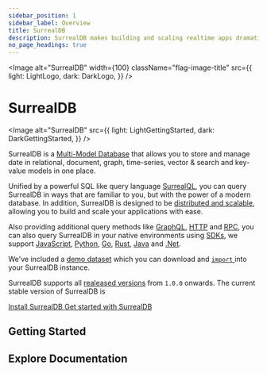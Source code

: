 ```yaml
---
sidebar_position: 1
sidebar_label: Overview
title: SurrealDB
description: SurrealDB makes building and scaling realtime apps dramatically quicker and easier. Get started by installing the server and jump into our getting started guide.
no_page_headings: true
---
```















<Image
  alt="SurrealDB"
  width={100}
  className="flag-image-title"
  src={{
    light: LightLogo,
    dark: DarkLogo,
  }}
/>

# SurrealDB

<Image
  alt="SurrealDB"
  src={{
    light: LightGettingStarted,
    dark: DarkGettingStarted,
  }}
/>

SurrealDB is a [Multi-Model Database](/features/multi-model-database) that allows you to store and manage date in relational, document, graph, time-series, vector & search and key-value models in one place. 

Unified by a powerful SQL like query language [SurrealQL](/docs/surrealql), you can query SurrealDB in ways that are familiar to you, but with the power of a modern database. In addition, SurrealDB is designed to be [distributed and scalable](/docs/surrealdb/introduction/architecture), allowing you to build and scale your applications with ease.

Also providing additional query methods like [GraphQL](/docs/surrealdb/querying/graphql), [HTTP](/docs/surrealdb/integration/http) and [RPC](/docs/surrealdb/integration/rpc), you can also query SurrealDB in your native environments using [SDKs](/docs/surrealdb/integration/sdks), we support [JavaScript](/docs/sdk/javascript), [Python](/docs/sdk/python), [Go](/docs/sdk/golang), [Rust](/docs/sdk/rust), [Java](/docs/sdk/java) and [.Net](/docs/sdk/dotnet).

We've included a [demo dataset](/docs/surrealql/demo) which you can download and [<code>import</code> ](/docs/surrealdb/cli/import)into your SurrealDB instance.



SurrealDB supports all [realeased versions](/releases) from `1.0.0` onwards. <span>The current stable version of SurrealDB </span><span> is <a href='/releases'> <Version /> </a></span>


<div class="border-b border-border/40 my-8"></div>

<div class="grid grid-cols-2 gap-4 items-center justify-center">
	<a
		href="/docs/surrealdb/installation"
		class="gradient-button"
	>
		Install SurrealDB
		<Icon name="fa6-solid:download" class="w-4" />
	</a>
	<a
		href="/docs/surrealdb/introduction/start"
		class="gradient-button group"
	>
		Get started with SurrealDB
		<Icon name="fa6-solid:arrow-right" class="w-4 transition-transform group-hover:translate-x-1" />
	</a>
</div>

<div class="border-b border-border/40 my-8"></div>


<h2 class="text-4xl mt-10 font-thin">
    Getting Started
</h2>

<Boxes wider class="pt-2">
	<IconBox
		title="SurrealDB University"
		description="Dive into our collection of recorded videos, live streams, and expert talks. Enhance your learning experience by accessing a variety of video content that covers essential SurrealDB topics and industry insights."
		href="/learn"
		icon={{ light: LightUniversity, dark: DarkUniversity }}
	/>
	<IconBox
		title="Aeon's Surreal Renaissance"
		description="Embark on a journey through the ins and outs of SurrealDB as you follow an immersive story crafted to make learning a new database feel as enjoyable as sitting back and watching your favourite movie."
		href="/learn/book"
		icon={{ light: LightBook, dark: DarkBook }}
	/>
	<IconBox
		title="Surreal Sidekick"
		description="Surreal Sidekick is your personal assistant that helps you learn SurrealDB by generating answers to your questions covering SurrealDB, SurrealQL and all the other products we offer."
		href="https://surrealist.app/cloud/chat"
		target="_blank"
		rel="noopener noreferrer"
		icon={{ light: LightSidekick, dark: DarkSidekick }}
	/>
</Boxes>



 <div class="space-y-4">
                <h2 class="text-4xl mt-10 font-thin">
                    Explore Documentation
                </h2>
                <Boxes wider class="pt-2">
                    <IconBox
                        title="Querying"
                        description="In this section, you will explore some of the ways you can query data in SurrealDB using SurrealQL, GraphQL or via any of the available SDKs. Regardless of the method you choose, SurrealDB provides powerful querying capabilities that allow you to retrieve, filter, and manipulate data efficiently and effectively."
                        href="/docs/surrealdb/querying"
                        icon={{ light: LightSurrealQL, dark: DarkSurrealQL }}
                    />
                    <IconBox
                        title="Security"
                        description="SurrealDB provides a robust security model that allows you to control access to your database. You can define roles and permissions for users and groups, and you can also use SurrealDB's authentication system to authenticate users and groups."
                        href="/docs/surrealdb/security"
                        icon={{ light: SystemAccessLight, dark: SystemAccessDark }}
                    />
                    <IconBox
                        title="Deployment"
                        description="Learn how to deploy SurrealDB in minutes, and how to scale your database to meet the needs of your application."
                        href="/docs/surrealdb/deployment"
                        icon={{ light: LightDeployment, dark: DarkDeployment }}
                    />
                    <IconBox
                        title="Embedding"
                        description="SurrealDB is designed to be run in many different ways, and environments. Due to the separation of the storage and compute layers, SurrealDB can be run in embedded mode, from within your environments."
                        href="/docs/surrealdb/embedding"
                        icon={{ light: EmbeddingLight, dark: EmbeddingDark }}
                    />
                    <IconBox
                        title="CLI"
                        description="Learn about SurrealDB's command line interface (CLI) that allows you to interact with your database. You can use the CLI to create and manage databases, tables, and records, as well as to execute queries and perform other database operations."
                        href="/docs/surrealdb/cli"
                        icon={{ light: CLIlight, dark: CLIdark }}
                    />
                    <IconBox
                        title="Reference guides"
                        description="Explore a variety of reference guides that cover a wide range of topics, from the basics of SurrealDB to more advanced concepts."
                        href="/docs/surrealdb/reference-guide"
                        icon={{ light: ReferenceLight, dark: ReferenceDark }}
                    />
                </Boxes>
            </div>
     

